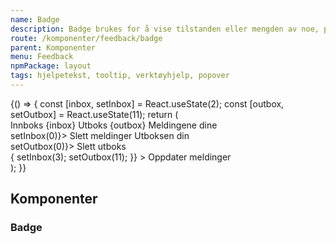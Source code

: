 ```yaml
---
name: Badge
description: Badge brukes for å vise tilstanden eller mengden av noe, plassert relativt nært til den relevante informasjonen.
route: /komponenter/feedback/badge
parent: Komponenter
menu: Feedback
npmPackage: layout
tags: hjelpetekst, tooltip, verktøyhjelp, popover
---
```



<PageHeader />

<Playground>
  {() => {
    const [inbox, setInbox] = React.useState(2);
    const [outbox, setOutbox] = React.useState(11);
    return (
      <div>
        <div>
          <Tabs>
            <TabList>
              <Tab style={{ position: 'relative' }}>
                Innboks
                <Badge
                  variant="success"
                  style={{ position: 'absolute', top: 0 }}
                  showZero
                >
                  {inbox}
                </Badge>
              </Tab>
              <Tab style={{ position: 'relative' }}>
                Utboks
                <Badge
                  variant="danger"
                  style={{ position: 'absolute', top: 0 }}
                  max={10}
                >
                  {outbox}
                </Badge>
              </Tab>
            </TabList>
            <TabPanels>
              <TabPanel>
                Meldingene dine
                <br />
                <NegativeButton onClick={() => setInbox(0)}>
                  Slett meldinger
                </NegativeButton>
              </TabPanel>
              <TabPanel>
                Utboksen din
                <br />
                <NegativeButton onClick={() => setOutbox(0)}>
                  Slett utboks
                </NegativeButton>
              </TabPanel>
            </TabPanels>
          </Tabs>
        </div>
        <PrimaryButton
          onClick={() => {
            setInbox(3);
            setOutbox(11);
          }}
        >
          Oppdater meldinger
        </PrimaryButton>
      </div>
    );
  }}
</Playground>

## Komponenter

### Badge

<ImportStatement imports="Badge" />
<Props of={Badge} />
